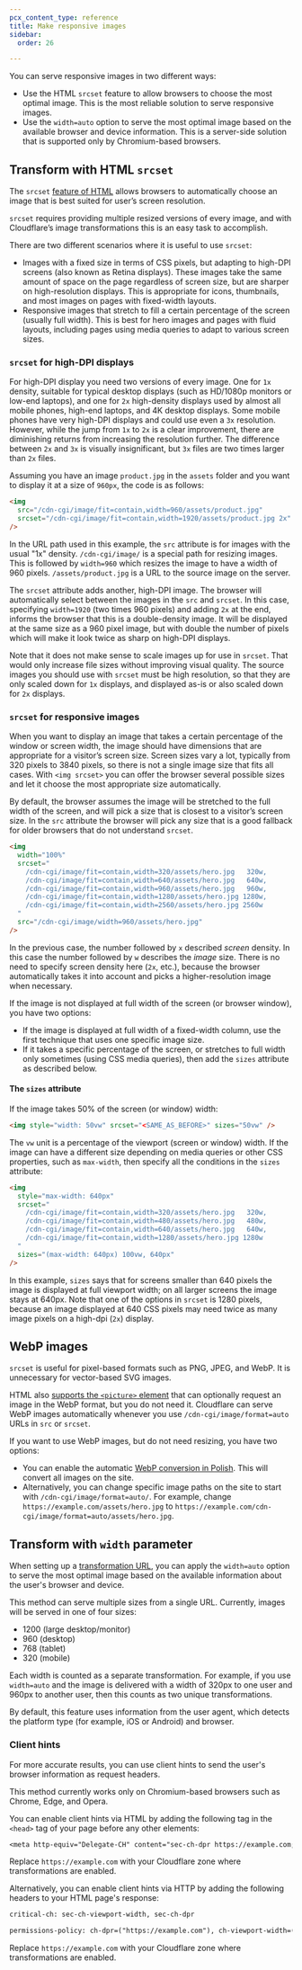 ```yaml
---
pcx_content_type: reference
title: Make responsive images
sidebar:
  order: 26

---
```


You can serve responsive images in two different ways:
- Use the HTML `srcset` feature to allow browsers to choose the most optimal image. This is the most reliable solution to serve responsive images.
- Use the `width=auto` option to serve the most optimal image based on the available browser and device information. This is a server-side solution that is supported only by Chromium-based browsers.

## Transform with HTML `srcset`

The `srcset` [feature of HTML](https://developer.mozilla.org/en-US/docs/Learn/HTML/Multimedia_and_embedding/Responsive_images) allows browsers to automatically choose an image that is best suited for user’s screen resolution.

`srcset` requires providing multiple resized versions of every image, and with Cloudflare’s image transformations this is an easy task to accomplish.

There are two different scenarios where it is useful to use `srcset`:

* Images with a fixed size in terms of CSS pixels, but adapting to high-DPI screens (also known as Retina displays). These images take the same amount of space on the page regardless of screen size, but are sharper on high-resolution displays. This is appropriate for icons, thumbnails, and most images on pages with fixed-width layouts.
* Responsive images that stretch to fill a certain percentage of the screen (usually full width). This is best for hero images and pages with fluid layouts, including pages using media queries to adapt to various screen sizes.

### `srcset` for high-DPI displays

For high-DPI display you need two versions of every image. One for `1x` density, suitable for typical desktop displays (such as HD/1080p monitors or low-end laptops), and one for `2x` high-density displays used by almost all mobile phones, high-end laptops, and 4K desktop displays. Some mobile phones have very high-DPI displays and could use even a `3x` resolution. However, while the jump from `1x` to `2x` is a clear improvement, there are diminishing returns from increasing the resolution further. The difference between `2x` and `3x` is visually insignificant, but `3x` files are two times larger than `2x` files.

Assuming you have an image `product.jpg` in the `assets` folder and you want to display it at a size of `960px`, the code is as follows:

```html
<img
  src="/cdn-cgi/image/fit=contain,width=960/assets/product.jpg"
  srcset="/cdn-cgi/image/fit=contain,width=1920/assets/product.jpg 2x"
/>
```

In the URL path used in this example, the `src` attribute is for images with the usual "1x" density. `/cdn-cgi/image/` is a special path for resizing images. This is followed by `width=960` which resizes the image to have a width of 960 pixels. `/assets/product.jpg` is a URL to the source image on the server.

The `srcset` attribute adds another, high-DPI image. The browser will automatically select between the images in the `src` and `srcset`. In this case, specifying `width=1920` (two times 960 pixels) and adding `2x` at the end, informs the browser that this is a double-density image. It will be displayed at the same size as a 960 pixel image, but with double the number of pixels which will make it look twice as sharp on high-DPI displays.

Note that it does not make sense to scale images up for use in `srcset`. That would only increase file sizes without improving visual quality. The source images you should use with `srcset` must be high resolution, so that they are only scaled down for `1x` displays, and displayed as-is or also scaled down for `2x` displays.

### `srcset` for responsive images

When you want to display an image that takes a certain percentage of the window or screen width, the image should have dimensions that are appropriate for a visitor’s screen size. Screen sizes vary a lot, typically from 320 pixels to 3840 pixels, so there is not a single image size that fits all cases. With `<img srcset>` you can offer the browser several possible sizes and let it choose the most appropriate size automatically.

By default, the browser assumes the image will be stretched to the full width of the screen, and will pick a size that is closest to a visitor’s screen size. In the `src` attribute the browser will pick any size that is a good fallback for older browsers that do not understand `srcset`.

```html
<img
  width="100%"
  srcset="
    /cdn-cgi/image/fit=contain,width=320/assets/hero.jpg   320w,
    /cdn-cgi/image/fit=contain,width=640/assets/hero.jpg   640w,
    /cdn-cgi/image/fit=contain,width=960/assets/hero.jpg   960w,
    /cdn-cgi/image/fit=contain,width=1280/assets/hero.jpg 1280w,
    /cdn-cgi/image/fit=contain,width=2560/assets/hero.jpg 2560w
  "
  src="/cdn-cgi/image/width=960/assets/hero.jpg"
/>
```

In the previous case, the number followed by `x` described *screen* density. In this case the number followed by `w` describes the *image* size. There is no need to specify screen density here (`2x`, etc.), because the browser automatically takes it into account and picks a higher-resolution image when necessary.

If the image is not displayed at full width of the screen (or browser window), you have two options:

* If the image is displayed at full width of a fixed-width column, use the first technique that uses one specific image size.
* If it takes a specific percentage of the screen, or stretches to full width only sometimes (using CSS media queries), then add the `sizes` attribute as described below.

#### The `sizes` attribute

If the image takes 50% of the screen (or window) width:

```html
<img style="width: 50vw" srcset="<SAME_AS_BEFORE>" sizes="50vw" />
```

The `vw` unit is a percentage of the viewport (screen or window) width. If the image can have a different size depending on media queries or other CSS properties, such as `max-width`, then specify all the conditions in the `sizes` attribute:

```html
<img
  style="max-width: 640px"
  srcset="
    /cdn-cgi/image/fit=contain,width=320/assets/hero.jpg   320w,
    /cdn-cgi/image/fit=contain,width=480/assets/hero.jpg   480w,
    /cdn-cgi/image/fit=contain,width=640/assets/hero.jpg   640w,
    /cdn-cgi/image/fit=contain,width=1280/assets/hero.jpg 1280w
  "
  sizes="(max-width: 640px) 100vw, 640px"
/>
```

In this example, `sizes` says that for screens smaller than 640 pixels the image is displayed at full viewport width; on all larger screens the image stays at 640px. Note that one of the options in `srcset` is 1280 pixels, because an image displayed at 640 CSS pixels may need twice as many image pixels on a high-dpi (`2x`) display.

## WebP images

`srcset` is useful for pixel-based formats such as PNG, JPEG, and WebP. It is unnecessary for vector-based SVG images.

HTML also [supports the `<picture>` element](https://developer.mozilla.org/en-US/docs/Web/HTML/Element/picture) that can optionally request an image in the WebP format, but you do not need it. Cloudflare can serve WebP images automatically whenever you use `/cdn-cgi/image/format=auto` URLs in `src` or `srcset`.

If you want to use WebP images, but do not need resizing, you have two options:

* You can enable the automatic [WebP conversion in Polish](/images/polish/activate-polish/). This will convert all images on the site.
* Alternatively, you can change specific image paths on the site to start with `/cdn-cgi/image/format=auto/`. For example, change `https://example.com/assets/hero.jpg` to `https://example.com/cdn-cgi/image/format=auto/assets/hero.jpg`.

## Transform with `width` parameter

When setting up a [transformation URL](/images/transform-images/transform-via-url/#width), you can apply the `width=auto` option to serve the most optimal image based on the available information about the user's browser and device.

This method can serve multiple sizes from a single URL. Currently, images will be served in one of four sizes:

- 1200 (large desktop/monitor)
- 960 (desktop)
- 768 (tablet)
- 320 (mobile)

Each width is counted as a separate transformation. For example, if you use `width=auto` and the image is delivered with a width of 320px to one user and 960px to another user, then this counts as two unique transformations.

By default, this feature uses information from the user agent, which detects the platform type (for example, iOS or Android) and browser.

### Client hints

For more accurate results, you can use client hints to send the user's browser information as request headers. 

This method currently works only on Chromium-based browsers such as Chrome, Edge, and Opera.

You can enable client hints via HTML by adding the following tag in the `<head>` tag of your page before any other elements:

```txt
<meta http-equiv="Delegate-CH" content="sec-ch-dpr https://example.com; sec-ch-viewport-width https://example.com"/>
```

Replace `https://example.com` with your Cloudflare zone where transformations are enabled.

Alternatively, you can enable client hints via HTTP by adding the following headers to your HTML page's response:

```txt
critical-ch: sec-ch-viewport-width, sec-ch-dpr

permissions-policy: ch-dpr=("https://example.com"), ch-viewport-width=("https://example.com")
```

Replace `https://example.com` with your Cloudflare zone where transformations are enabled.
